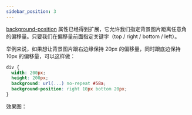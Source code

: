 ```yaml
---
sidebar_position: 3
---
```


[background-position](https://developer.mozilla.org/en-US/docs/Web/CSS/background-position) 属性已经得到扩展，它允许我们指定背景图片距离任意角的偏移量。只要我们在偏移量前面指定关键字（top / right / bottom / left）。

举例来说，如果想让背景图片跟右边缘保持 20px 的偏移量，同时跟底边保持 10px 的偏移量，可以这样做：

```css {5}
div {
  width: 200px;
  height: 200px;
  background: url(...) no-repeat #58a;
  background-position: right 10px bottom 20px;
}
```
效果图：


<div
  style={{
    width: 200,
    height: 200,
    background: `url(${myImageUrl}) no-repeat #58a`,
    backgroundPosition: "right 10px bottom 20px",
  }}
></div>
